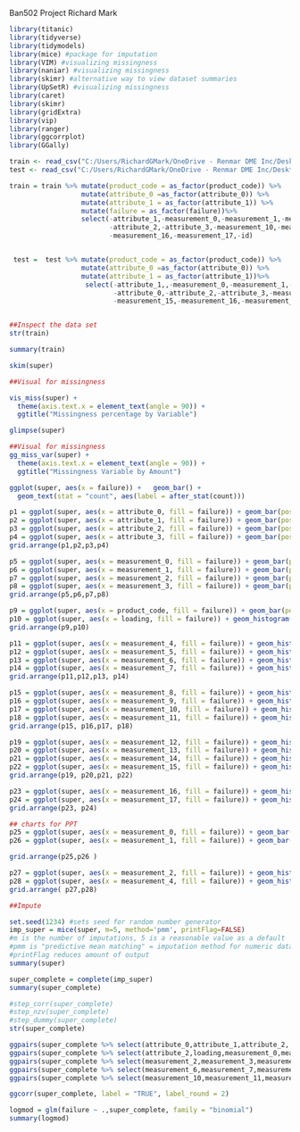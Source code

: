 
Ban502 Project
Richard Mark


```{r, include = FALSE}
library(titanic)
library(tidyverse)
library(tidymodels)
library(mice) #package for imputation
library(VIM) #visualizing missingness
library(naniar) #visualizing missingness
library(skimr) #alternative way to view dataset summaries
library(UpSetR) #visualizing missingness
library(caret)
library(skimr)
library(gridExtra)
library(vip)
library(ranger)
library(ggcorrplot)
library(GGally)
```

```{r}
train <- read_csv("C:/Users/RichardGMark/OneDrive - Renmar DME Inc/Desktop/Ban502/Project/product-failure-kaggle-competition-summer-25/train.csv")
test <- read_csv("C:/Users/RichardGMark/OneDrive - Renmar DME Inc/Desktop/Ban502/Project/product-failure-kaggle-competition-summer-25/test.csv")

train = train %>% mutate(product_code = as_factor(product_code)) %>%
                  mutate(attribute_0 =as_factor(attribute_0)) %>%
                  mutate(attribute_1 = as_factor(attribute_1)) %>%
                  mutate(failure = as_factor(failure))%>%
                  select(-attribute_1,-measurement_0,-measurement_1,-measurement_3,-measurement_4,-measurement_5,-measurement_6,-measurement_9,-attribute_0,
                         -attribute_2,-attribute_3,-measurement_10,-measurement_11,-measurement_12,-measurement_13,-measurement_14,-measurement_15,
                         -measurement_16,-measurement_17,-id)


 test =  test %>% mutate(product_code = as_factor(product_code)) %>%
                  mutate(attribute_0 =as_factor(attribute_0)) %>%
                  mutate(attribute_1 = as_factor(attribute_1))%>%
                   select(-attribute_1,,-measurement_0,-measurement_1,-measurement_3,-measurement_4,-measurement_5,-measurement_6,-measurement_9,
                          -attribute_0,-attribute_2,-attribute_3,-measurement_10,-measurement_11,-measurement_12,-measurement_13,-measurement_14,
                          -measurement_15,-measurement_16,-measurement_17)



```

```{r} 
##Inspect the data set
str(train)
```
```{r}
summary(train)
```


```{r}
skim(super)
```
```{r}
##Visual for missingness

vis_miss(super) +
  theme(axis.text.x = element_text(angle = 90)) +
  ggtitle("Missingness percentage by Variable")

```

```{r}
glimpse(super)

```
```{r}
##Visual for missingness
gg_miss_var(super) +
  theme(axis.text.x = element_text(angle = 90)) +
  ggtitle("Missingness Variable by Amount")

```
```{r}

ggplot(super, aes(x = failure)) +   geom_bar() +
  geom_text(stat = "count", aes(label = after_stat(count)))

```
```{r}
p1 = ggplot(super, aes(x = attribute_0, fill = failure)) + geom_bar(position = "fill")
p2 = ggplot(super, aes(x = attribute_1, fill = failure)) + geom_bar(position = "fill")
p3 = ggplot(super, aes(x = attribute_2, fill = failure)) + geom_bar(position = "fill")
p4 = ggplot(super, aes(x = attribute_3, fill = failure)) + geom_bar(position = "fill")
grid.arrange(p1,p2,p3,p4)
```

```{r}
p5 = ggplot(super, aes(x = measurement_0, fill = failure)) + geom_bar(position = "fill")
p6 = ggplot(super, aes(x = measurement_1, fill = failure)) + geom_bar(position = "fill")
p7 = ggplot(super, aes(x = measurement_2, fill = failure)) + geom_bar(position = "fill")
p8 = ggplot(super, aes(x = measurement_3, fill = failure)) + geom_bar(position = "fill")
grid.arrange(p5,p6,p7,p8)
```

```{r}
p9 = ggplot(super, aes(x = product_code, fill = failure)) + geom_bar(position = "fill")
p10 = ggplot(super, aes(x = loading, fill = failure)) + geom_histogram(position = "fill", bins = 30)
grid.arrange(p9,p10)
```

```{r}
p11 = ggplot(super, aes(x = measurement_4, fill = failure)) + geom_histogram(position = "fill", bins = 30)
p12 = ggplot(super, aes(x = measurement_5, fill = failure)) + geom_histogram(position = "fill", bins = 30)
p13 = ggplot(super, aes(x = measurement_6, fill = failure)) + geom_histogram(position = "fill", bins = 30)
p14 = ggplot(super, aes(x = measurement_7, fill = failure)) + geom_histogram(position = "fill", bins = 30)
grid.arrange(p11,p12,p13, p14)
```

```{r}
p15 = ggplot(super, aes(x = measurement_8, fill = failure)) + geom_histogram(position = "fill", bins = 30)
p16 = ggplot(super, aes(x = measurement_9, fill = failure)) + geom_histogram(position = "fill", bins = 30)
p17 = ggplot(super, aes(x = measurement_10, fill = failure)) + geom_histogram(position = "fill", bins = 30)
p18 = ggplot(super, aes(x = measurement_11, fill = failure)) + geom_histogram(position = "fill", bins = 30)
grid.arrange(p15, p16,p17, p18)
```

```{r}
p19 = ggplot(super, aes(x = measurement_12, fill = failure)) + geom_histogram(position = "fill", bins = 30)
p20 = ggplot(super, aes(x = measurement_13, fill = failure)) + geom_histogram(position = "fill", bins = 30)
p21 = ggplot(super, aes(x = measurement_14, fill = failure)) + geom_histogram(position = "fill", bins = 30)
p22 = ggplot(super, aes(x = measurement_15, fill = failure)) + geom_histogram(position = "fill", bins = 30)
grid.arrange(p19, p20,p21, p22)
```

```{r}
p23 = ggplot(super, aes(x = measurement_16, fill = failure)) + geom_histogram(position = "fill", bins = 30)
p24 = ggplot(super, aes(x = measurement_17, fill = failure)) + geom_histogram(position = "fill", bins = 30)
grid.arrange(p23, p24)
```
```{r}
## charts for PPT
p25 = ggplot(super, aes(x = measurement_0, fill = failure)) + geom_bar(position = "fill")
p26 = ggplot(super, aes(x = measurement_1, fill = failure)) + geom_bar(position = "fill")

grid.arrange(p25,p26 )
```
```{r}
p27 = ggplot(super, aes(x = measurement_2, fill = failure)) + geom_histogram(position = "fill", bins = 30)
p28 = ggplot(super, aes(x = measurement_4, fill = failure)) + geom_histogram(position = "fill", bins = 30)
grid.arrange( p27,p28)

```



```{r}
##Impute

set.seed(1234) #sets seed for random number generator
imp_super = mice(super, m=5, method='pmm', printFlag=FALSE)
#m is the number of imputations, 5 is a reasonable value as a default
#pmm is "predictive mean matching" = imputation method for numeric data
#printFlag reduces amount of output
summary(super)
```
```{r}
super_complete = complete(imp_super) 
summary(super_complete)
```

```{r}
#step_corr(super_complete)
#step_nzv(super_complete)
#step_dummy(super_complete)
str(super_complete)
```





```{r}
ggpairs(super_complete %>% select(attribute_0,attribute_1,attribute_2, attribute_3))
ggpairs(super_complete %>% select(attribute_2,loading,measurement_0,measurement_1))
ggpairs(super_complete %>% select(measurement_2,measurement_3,measurement_4,measurement_5))
ggpairs(super_complete %>% select(measurement_6,measurement_7,measurement_8,measurement_9))
ggpairs(super_complete %>% select(measurement_10,measurement_11,measurement_12,measurement_13,measurement_6,measurement_7,measurement_8,measurement_9))
```
```{r}
ggcorr(super_complete, label = "TRUE", label_round = 2) 
```


```{r}
logmod = glm(failure ~ .,super_complete, family = "binomial")
summary(logmod)

```


